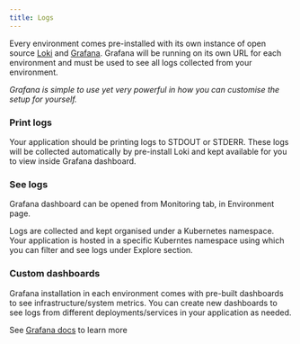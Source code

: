```yaml
---
title: Logs
---
```


Every environment comes pre-installed with its own instance of open source [Loki](https://grafana.com/oss/loki/) and
[Grafana](https://grafana.com/oss/). Grafana will be running on its own URL for each environment and must be used to see
all logs collected from your environment.

_Grafana is simple to use yet very powerful in how you can customise the setup for yourself._

### Print logs

Your application should be printing logs to STDOUT or STDERR. These logs will be collected automatically by pre-install
Loki and kept available for you to view inside Grafana dashboard.

### See logs

Grafana dashboard can be opened from Monitoring tab, in Environment page.

Logs are collected and kept organised under a Kubernetes namespace. Your application is hosted in a specific Kuberntes
namespace using which you can filter and see logs under Explore section.

### Custom dashboards

Grafana installation in each environment comes with pre-built dashboards to see infrastructure/system metrics. You can
create new dashboards to see logs from different deployments/services in your application as needed.

<Info>See [Grafana docs](https://grafana.com/docs/grafana/latest/?pg=oss-graf&plcmt=resources) to learn more</Info>
